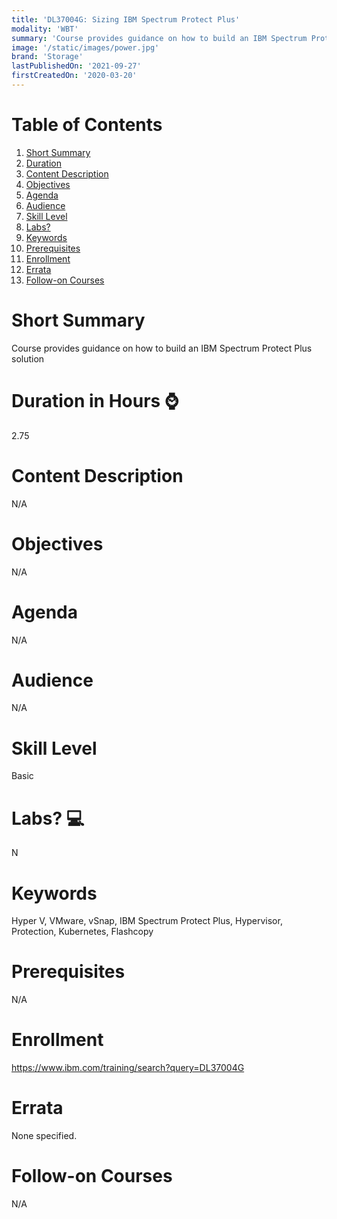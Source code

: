 ```yaml
---
title: 'DL37004G: Sizing IBM Spectrum Protect Plus'
modality: 'WBT'
summary: 'Course provides guidance on how to build an IBM Spectrum Protect Plus solution'
image: '/static/images/power.jpg'
brand: 'Storage'
lastPublishedOn: '2021-09-27'
firstCreatedOn: '2020-03-20'
---
```

# Table of Contents
1.  [Short Summary](#short-summary)
2.  [Duration](#duration-in-hours-)
3.  [Content Description](#content-description)
4.  [Objectives](#objectives)
5.  [Agenda](#agenda)
6.  [Audience](#audience)
7.  [Skill Level](#skill-level)
8.  [Labs?](#labs-)
9.  [Keywords](#keywords)
10. [Prerequisites](#prerequisites)
11. [Enrollment](#enrollment)
12. [Errata](#errata)
13. [Follow-on Courses](#follow-on-courses)

# Short Summary
Course provides guidance on how to build an IBM Spectrum Protect Plus solution

# Duration in Hours ⌚
2.75

# Content Description
N/A

# Objectives
N/A

# Agenda
N/A

# Audience
N/A

# Skill Level
Basic               

# Labs? 💻
N

# Keywords
Hyper V, VMware, vSnap,  IBM Spectrum Protect Plus,  Hypervisor,  Protection, Kubernetes, Flashcopy

# Prerequisites
N/A

# Enrollment
https://www.ibm.com/training/search?query=DL37004G

# Errata
None specified.

# Follow-on Courses
N/A

